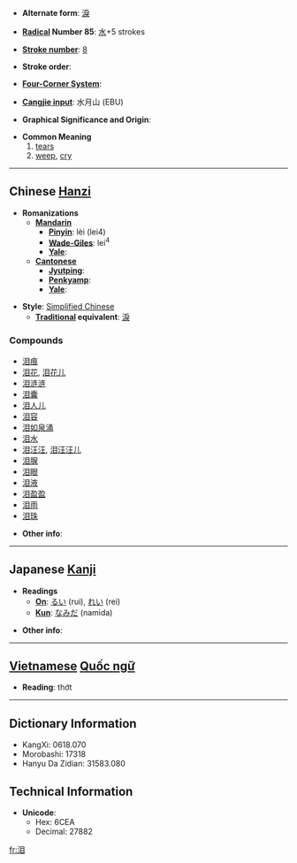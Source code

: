 * '''Alternate form''': [[淚]]

* '''[[Wiktionary:Chinese radical index| Radical]] Number 85''': [[Wiktionary:Chinese radical index 水|水]]+5 strokes

* '''[[Wiktionary:Chinese total strokes index|Stroke number]]''': [[Wiktionary:Chinese total strokes index 8|8]]

* '''Stroke order''': 

* '''[[Wiktionary:Chinese four corner index|Four-Corner System]]''': 

* '''[[Wiktionary:Chinese Cangjie index|Cangjie input]]''': 水月山 (EBU)

* '''Graphical Significance and Origin''': 

* '''Common Meaning'''
*# [[tear]]s
*# [[weep]], [[cry]]

----

== Chinese [[Hanzi]] ==

* '''Romanizations'''
** '''[[Mandarin]]'''
*** '''[[Pinyin]]''': lèi (lei4)
*** '''[[Wade-Giles]]''': lei<sup>4</sup>
*** '''[[Yale]]''': 
** '''[[Cantonese]]'''
*** '''[[Jyutping]]''':
*** '''[[Penkyamp]]''': 
*** '''[[Yale]]''': 

* '''Style''': [[Simplified Chinese]] 
** '''[[Traditional Chinese|Traditional]] equivalent''': [[淚]]

===Compounds===
*[[泪痕]]
*[[泪花]], [[泪花儿]]
*[[泪涟涟]]
*[[泪囊]]
*[[泪人儿]]
*[[泪容]]
*[[泪如泉涌]]
*[[泪水]]
*[[泪汪汪]], [[泪汪汪儿]]
*[[泪腺]]
*[[泪眼]]
*[[泪液]]
*[[泪盈盈]]
*[[泪雨]]
*[[泪珠]]

* '''Other info''': 

----

== Japanese [[Kanji]] ==

* '''Readings'''
** '''[[On]]''': [[るい]] (rui), [[れい]] (rei)
** '''[[Kun]]''': [[なみだ]] (namida)

* '''Other info''':  


----

== [[Vietnamese]] [[Quốc ngữ]] ==

* '''Reading''': thớt

----

== Dictionary Information ==

* KangXi: 0618.070
* Morobashi: 17318
* Hanyu Da Zidian: 31583.080

== Technical Information ==

* '''Unicode''':
** Hex: 6CEA
** Decimal: 27882

[[fr:泪]]